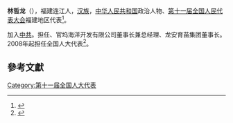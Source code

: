 '''林哲龙'''（{{bd|1956年||}}），福建连江人，[[汉族|汉族]]，[[中华人民共和国|中华人民共和国]]政治人物、[[第十一届全国人民代表大会|第十一届全国人民代表大会]]福建地区代表<ref>{{cite web|author=新华网|title=第十一届全国人大代表|url=http://news.xinhuanet.com/ziliao/2008-03/03/content_7708230.htm?node=36628|publisher=新华网|accessdate=2014-01-07|archive-date=2014-01-10|archive-url=https://web.archive.org/web/20140110211415/http://news.xinhuanet.com/ziliao/2008-03/03/content_7708230.htm?node=36628|dead-url=no}}</ref>。

加入[[中共|中共]]。担任、官坞海洋开发有限公司董事长兼总经理、龙安育苗集团董事长。2008年起担任全国人大代表<ref>{{cite news|title=全国人大代表信息-林哲龙|url= http://210.82.31.1:8084/delegate/viewDelegate.action?dbid=111097|accessdate=2013-04-05|newspaper=全国人大网|archive-url=https://web.archive.org/web/20140407062750/http://www.npc.gov.cn/delegate/viewDelegate.action?dbid=111097|archive-date=2014-04-07|dead-url=yes}}</ref>。

==參考文獻==
{{reflist}}
[[Category:第十一届全国人大代表|Category:第十一届全国人大代表]]